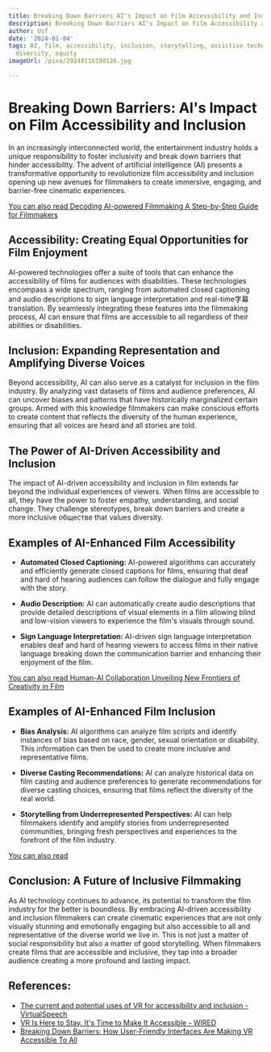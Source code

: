 ```yaml
---
title: Breaking Down Barriers AI's Impact on Film Accessibility and Inclusion
description: Breaking Down Barriers AI's Impact on Film Accessibility and Inclusion
author: Usf
date: '2024-01-04'
tags: AI, film, accessibility, inclusion, storytelling, assistive technology, representation,
  diversity, equity
imageUrl: /pixa/20240116190126.jpg

---
```

# **Breaking Down Barriers: AI's Impact on Film Accessibility and Inclusion**

In  an increasingly interconnected world, the entertainment industry holds a  unique responsibility to foster inclusivity and break down barriers that hinder accessibility. The advent  of artificial  intelligence (AI) presents a  transformative opportunity to revolutionize film accessibility and inclusion opening up new avenues for  filmmakers to  create immersive, engaging, and barrier-free cinematic experiences.

[You can also read Decoding AI-powered Filmmaking A Step-by-Step Guide for Filmmakers](Decoding%20AI-powered%20Filmmaking%20A%20Step-by-Step%20Guide%20for%20Filmmakers)


## **Accessibility: Creating Equal Opportunities for Film Enjoyment**

AI-powered technologies offer  a suite of  tools that can enhance the accessibility of films for audiences with  disabilities. These technologies encompass a wide spectrum, ranging from  automated closed captioning and audio descriptions to sign language interpretation and real-time字幕  translation. By  seamlessly integrating these  features into the filmmaking process, AI can ensure that films are accessible to all regardless of their abilities or  disabilities.

##  **Inclusion: Expanding  Representation and Amplifying Diverse Voices**

Beyond accessibility,  AI can also serve  as a catalyst for inclusion in the film industry. By analyzing vast datasets of films and audience preferences, AI can uncover biases  and patterns that have historically marginalized certain groups. Armed with this knowledge filmmakers can  make  conscious efforts to  create content that reflects  the diversity of the human experience, ensuring that all  voices are heard and all stories are  told.

## **The Power of  AI-Driven Accessibility and Inclusion**

The impact of AI-driven accessibility and inclusion in film extends far beyond the individual experiences of viewers. When films  are accessible to all, they have the power to foster empathy, understanding, and social change.  They challenge stereotypes, break down barriers and create a more inclusive обществе that values diversity.

## **Examples of AI-Enhanced Film Accessibility**

* **Automated Closed Captioning:** AI-powered algorithms can accurately and efficiently generate  closed captions for films, ensuring that deaf  and hard of hearing audiences can follow the dialogue and fully engage with the story.

* **Audio Description:** AI  can automatically create audio descriptions that provide detailed descriptions of visual elements in a film allowing  blind and  low-vision viewers to experience the film's visuals through sound.

* **Sign Language Interpretation:** AI-driven sign language interpretation enables deaf and hard of hearing viewers to access films in their native language breaking down the communication barrier and enhancing their enjoyment of the film.

[You can also read Human-AI Collaboration Unveiling New  Frontiers of Creativity in Film](Human-AI%20Collaboration%20Unveiling%20New%20Frontiers%20of%20Creativity%20in%20Film)


## **Examples of AI-Enhanced Film Inclusion**

*  **Bias Analysis:** AI algorithms can analyze film scripts and identify instances of bias based on race, gender, sexual orientation  or disability. This information can then be used  to create  more inclusive and representative films.

* **Diverse Casting Recommendations:**  AI can  analyze  historical data on film casting and audience preferences to generate recommendations for diverse casting choices, ensuring that films reflect the diversity of the real world.

*  **Storytelling from Underrepresented Perspectives:** AI can help filmmakers identify and amplify stories from underrepresented communities, bringing fresh perspectives and experiences  to the  forefront  of  the film industry.

[You can also read ]()


## **Conclusion:  A Future  of Inclusive Filmmaking**

As AI technology continues to advance, its  potential to  transform  the film industry for the better is boundless. By  embracing AI-driven accessibility and inclusion filmmakers can create cinematic experiences that are not only visually stunning and emotionally  engaging  but also accessible  to all and representative of the diverse world we live in. This is not just a matter of social responsibility but also a matter of good storytelling. When filmmakers create films that are accessible and inclusive,  they tap into a broader audience creating a more profound and lasting impact.

## References:
- [The current and potential uses of VR for accessibility and inclusion - VirtualSpeech](https://virtualspeech.com/blog/vr-accessibility-inclusion)
- [VR Is Here to Stay. It's Time to Make It Accessible - WIRED](https://www.wired.com/story/virtual-reality-accessibility-disabilities/)
- [Breaking Down Barriers: How User-Friendly Interfaces Are Making VR Accessible To All](https://smarter-set.com/breaking-down-barriers-how-user-friendly-interfaces-are-making-vr-accessible-to-all/)

